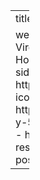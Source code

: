 ---
title: "Project Blog"

website:
  favicon: Virginia_Tech_seal.svg.png
  image: Horizontal_VT_Full_Color_RGB.png
  sidebar:
    tools:
      - icon: github
        href: https://github.com/Shaokang-Yang
      - icon: linkedin
        href: https://www.linkedin.com/in/shaokang-y-52b633162/
    section: true
    contents:
      - href: index.qmd
        text: Home
      - research.qmd
      - teaching.qmd
      - posts.qmd
---